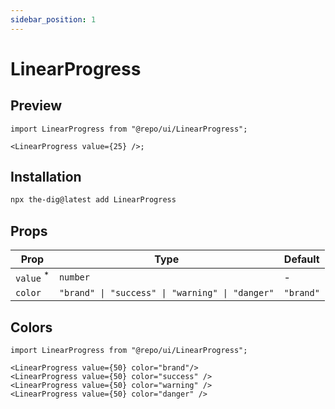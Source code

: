 ```yaml
---
sidebar_position: 1
---
```


# LinearProgress

## Preview


<Container>
  <LinearProgress value={25} />
</Container>

```tsx
import LinearProgress from "@repo/ui/LinearProgress";

<LinearProgress value={25} />;
```

## Installation

```bash
npx the-dig@latest add LinearProgress
```

## Props

| Prop                                                         | Type                                            | Default   |
| ------------------------------------------------------------ | ----------------------------------------------- | --------- |
| `value` <sup className="text-red-600 text-caption2">\*</sup> | `number`                                        | -         |
| `color`                                                      | `"brand" \| "success" \| "warning" \| "danger"` | `"brand"` |

## Colors

<Container>
  <LinearProgress value={50} color="brand" />
  <LinearProgress value={50} color="success" />
  <LinearProgress value={50} color="warning" />
  <LinearProgress value={50} color="danger" />
</Container>

```tsx
import LinearProgress from "@repo/ui/LinearProgress";

<LinearProgress value={50} color="brand"/>
<LinearProgress value={50} color="success" />
<LinearProgress value={50} color="warning" />
<LinearProgress value={50} color="danger" />
```
